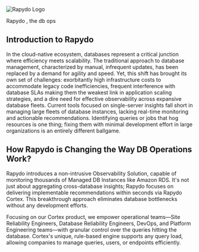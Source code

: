 <img
  className="block dark:block"
  src="/images/slogen.png"
  alt="Rapydo Logo"
/>

  <span class="slogen-green">Rapydo</span>
<span class="slogen-white">, the db ops</span>


## Introduction to Rapydo
In the cloud-native ecosystem, databases represent a critical junction where efficiency meets scalability. The traditional approach to database management, characterized by manual, infrequent updates, has been replaced by a demand for agility and speed. Yet, this shift has brought its own set of challenges: exorbitantly high infrastructure costs to accommodate legacy code inefficiencies, frequent interference with database SLAs making them the weakest link in application scaling strategies, and a dire need for effective observability across expansive database fleets. Current tools focused on single-server insights fall short in managing large fleets of database instances, lacking real-time monitoring and actionable recommendations. Identifying queries or jobs that hog resources is one thing; fixing them with minimal development effort in large organizations is an entirely different ballgame.

## How Rapydo is Changing the Way DB Operations Work?

Rapydo introduces a non-intrusive Observability Solution, capable of monitoring thousands of Managed DB Instances like Amazon RDS. It's not just about aggregating cross-database insights; Rapydo focuses on delivering implementable recommendations within seconds via Rapydo Cortex. This breakthrough approach eliminates database bottlenecks without any development efforts.

Focusing on our Cortex product, we empower operational teams—Site Reliability Engineers, Database Reliability Engineers, DevOps, and Platform Engineering teams—with granular control over the queries hitting the database. Cortex's unique, rule-based engine supports any query load, allowing companies to manage queries, users, or endpoints efficiently.